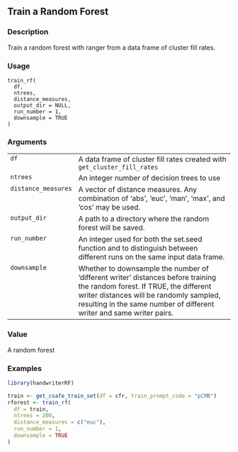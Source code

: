## Train a Random Forest {.unnumbered}


### Description

Train a random forest with <span class="pkg">ranger</span> from a data frame of cluster fill rates.



### Usage

<pre><code class='language-R'>train_rf(
  df,
  ntrees,
  distance_measures,
  output_dir = NULL,
  run_number = 1,
  downsample = TRUE
)
</code></pre>


### Arguments

<table>
<tr><td style = "white-space: nowrap; font-family: monospace; vertical-align: top"><code id="df">df</code></td>
<td>
A data frame of cluster fill rates created with
<code>get_cluster_fill_rates</code>
</td></tr>
<tr><td style = "white-space: nowrap; font-family: monospace; vertical-align: top"><code id="ntrees">ntrees</code></td>
<td>
An integer number of decision trees to use
</td></tr>
<tr><td style = "white-space: nowrap; font-family: monospace; vertical-align: top"><code id="distance_measures">distance_measures</code></td>
<td>
A vector of distance measures. Any combination of
'abs', 'euc', 'man', 'max', and 'cos' may be used.
</td></tr>
<tr><td style = "white-space: nowrap; font-family: monospace; vertical-align: top"><code id="output_dir">output_dir</code></td>
<td>
A path to a directory where the random forest will be
saved.
</td></tr>
<tr><td style = "white-space: nowrap; font-family: monospace; vertical-align: top"><code id="run_number">run_number</code></td>
<td>
An integer used for both the set.seed function and to
distinguish between different runs on the same input data frame.
</td></tr>
<tr><td style = "white-space: nowrap; font-family: monospace; vertical-align: top"><code id="downsample">downsample</code></td>
<td>
Whether to downsample the number of 'different writer'
distances before training the random forest. If TRUE, the different writer
distances will be randomly sampled, resulting in the same number of
different writer and same writer pairs.
</td></tr>
</table>


### Value

A random forest



### Examples
```r
library(handwriterRF)

train <- get_csafe_train_set(df = cfr, train_prompt_code = "pCMB")
rforest <- train_rf(
  df = train,
  ntrees = 200,
  distance_measures = c("euc"),
  run_number = 1,
  downsample = TRUE
)
```
